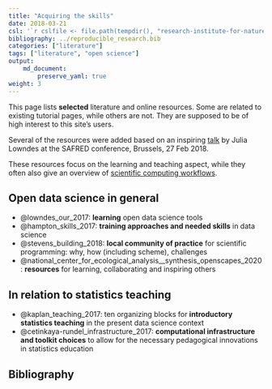 ```yaml
---
title: "Acquiring the skills"
date: 2018-03-21
csl: '`r cslfile <- file.path(tempdir(), "research-institute-for-nature-and-forest.csl"); download.file("https://github.com/inbo/styles/raw/inbocsl-0.1.0/research-institute-for-nature-and-forest.csl", cslfile); cslfile`'
bibliography: ../reproducible_research.bib
categories: ["literature"]
tags: ["literature", "open science"]
output: 
    md_document:
        preserve_yaml: true
weight: 3
---
```


This page lists **selected** literature and online resources. Some are related to existing tutorial pages, while others are not. They are supposed to be of high interest to this site's users.

Several of the resources were added based on an inspiring
[talk](https://docs.google.com/presentation/d/10KkXEv4r3wWtdKvB6RFOPe809eMNldODaRqQxn-jeME/edit?usp=sharing) 
by Julia Lowndes at the SAFRED conference, Brussels, 27 Feb 2018.

These resources focus on the learning and teaching aspect, while they often also give an overview of [scientific computing workflows](../computing).

## Open data science in general

- @lowndes_our_2017: **learning** open data science tools
- @hampton_skills_2017: **training approaches and needed skills** in data science
- @stevens_building_2018: **local community of practice** for scientific programming: why, how (including scheme), challenges
- @national_center_for_ecological_analysis__synthesis_openscapes_2020: **resources** for learning, collaborating and inspiring others

## In relation to statistics teaching

- @kaplan_teaching_2017: ten organizing blocks for **introductory statistics teaching** in the present data science context
- @cetinkaya-rundel_infrastructure_2017: **computational infrastructure and toolkit choices** to allow for the necessary pedagogical innovations in statistics education

## Bibliography
